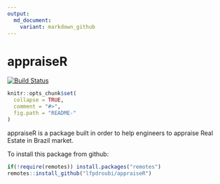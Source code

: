 ```yaml
---
output:
  md_document:
    variant: markdown_github
---
```


<!-- README.md is generated from README.Rmd. Please edit that file -->

# appraiseR

[![Build Status](https://travis-ci.org/lfpdroubi/appraiseR.svg?branch=master)](https://travis-ci.org/lfpdroubi/appraiseR)

```r
knitr::opts_chunk$set(
  collapse = TRUE,
  comment = "#>",
  fig.path = "README-"
)
```

appraiseR is a package built in order to help engineers to appraise Real Estate in Brazil market.

To install this package from github:

```r
if(!require(remotes)) install.packages("remotes")
remotes::install_github("lfpdroubi/appraiseR")
```